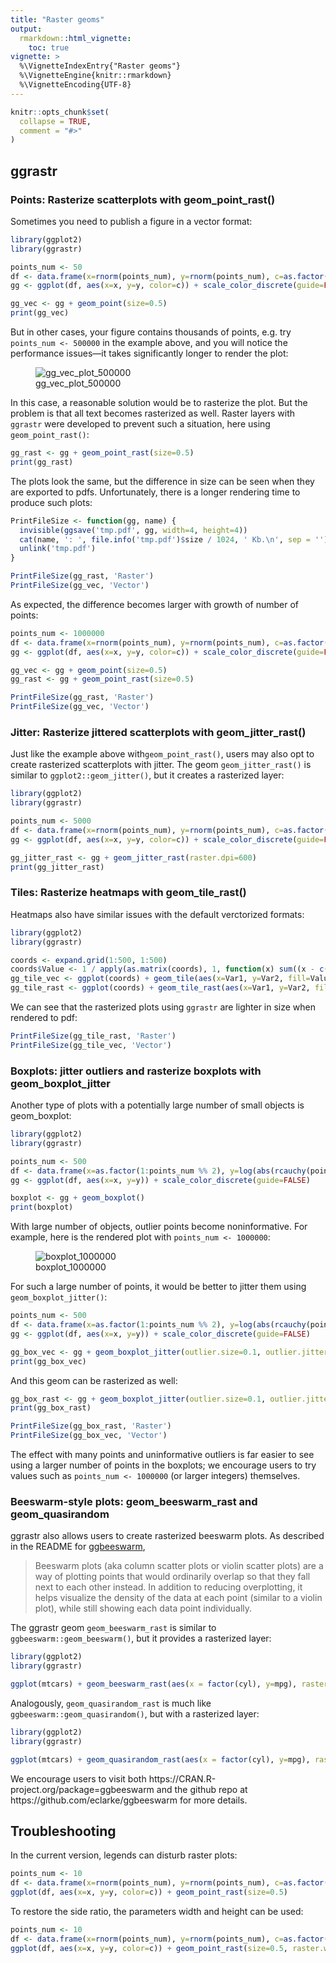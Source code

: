 ```yaml
---
title: "Raster geoms"
output: 
  rmarkdown::html_vignette:
    toc: true
vignette: >
  %\VignetteIndexEntry{"Raster geoms"}
  %\VignetteEngine{knitr::rmarkdown}
  %\VignetteEncoding{UTF-8}
---
```


```r
knitr::opts_chunk$set(
  collapse = TRUE,
  comment = "#>"
)
```

## ggrastr

### Points: Rasterize scatterplots with geom_point_rast()
Sometimes you need to publish a figure in a vector format:
```r
library(ggplot2)
library(ggrastr)

points_num <- 50  
df <- data.frame(x=rnorm(points_num), y=rnorm(points_num), c=as.factor(1:points_num %% 2))
gg <- ggplot(df, aes(x=x, y=y, color=c)) + scale_color_discrete(guide=FALSE)

gg_vec <- gg + geom_point(size=0.5)
print(gg_vec)
```

But in other cases, your figure contains thousands of points, e.g. try `points_num <- 500000` in the example above, and you will notice the performance issues---it takes significantly longer to render the plot:

![gg_vec_plot_500000](ggvec_50000_plot.png)


In this case, a reasonable solution would be to rasterize the plot. But the problem is that all text becomes rasterized as well.
Raster layers with `ggrastr` were developed to prevent such a situation, here using `geom_point_rast()`:
```r
gg_rast <- gg + geom_point_rast(size=0.5)
print(gg_rast)
```

The plots look the same, but the difference in size can be seen when they are exported to pdfs. Unfortunately, there is a longer rendering time to produce such plots:
```r
PrintFileSize <- function(gg, name) {
  invisible(ggsave('tmp.pdf', gg, width=4, height=4))
  cat(name, ': ', file.info('tmp.pdf')$size / 1024, ' Kb.\n', sep = '')
  unlink('tmp.pdf')
}

PrintFileSize(gg_rast, 'Raster')
PrintFileSize(gg_vec, 'Vector')
```

As expected, the difference becomes larger with growth of number of points:
```r
points_num <- 1000000
df <- data.frame(x=rnorm(points_num), y=rnorm(points_num), c=as.factor(1:points_num %% 2))
gg <- ggplot(df, aes(x=x, y=y, color=c)) + scale_color_discrete(guide=FALSE)

gg_vec <- gg + geom_point(size=0.5)
gg_rast <- gg + geom_point_rast(size=0.5)

PrintFileSize(gg_rast, 'Raster')
PrintFileSize(gg_vec, 'Vector')
```

### Jitter: Rasterize jittered scatterplots with geom_jitter_rast()

Just like the example above with`geom_point_rast()`, users may also opt to create rasterized scatterplots with jitter. The geom `geom_jitter_rast()` is similar to `ggplot2::geom_jitter()`, but it creates a rasterized layer:


```r
library(ggplot2)
library(ggrastr)

points_num <- 5000 
df <- data.frame(x=rnorm(points_num), y=rnorm(points_num), c=as.factor(1:points_num %% 2))
gg <- ggplot(df, aes(x=x, y=y, color=c)) + scale_color_discrete(guide=FALSE)

gg_jitter_rast <- gg + geom_jitter_rast(raster.dpi=600)
print(gg_jitter_rast)
```



### Tiles: Rasterize heatmaps with geom_tile_rast()

Heatmaps also have similar issues with the default verctorized formats:


```r
library(ggplot2)
library(ggrastr)

coords <- expand.grid(1:500, 1:500)
coords$Value <- 1 / apply(as.matrix(coords), 1, function(x) sum((x - c(50, 50))^2)^0.01)
gg_tile_vec <- ggplot(coords) + geom_tile(aes(x=Var1, y=Var2, fill=Value))
gg_tile_rast <- ggplot(coords) + geom_tile_rast(aes(x=Var1, y=Var2, fill=Value))
```

We can see that the rasterized plots using `ggrastr` are lighter in size when rendered to pdf:

```r
PrintFileSize(gg_tile_rast, 'Raster')
PrintFileSize(gg_tile_vec, 'Vector')
```



### Boxplots: jitter outliers and rasterize boxplots with geom_boxplot_jitter

Another type of plots with a potentially large number of small objects is geom_boxplot:
```r
library(ggplot2)
library(ggrastr)

points_num <- 500
df <- data.frame(x=as.factor(1:points_num %% 2), y=log(abs(rcauchy(points_num))))
gg <- ggplot(df, aes(x=x, y=y)) + scale_color_discrete(guide=FALSE)

boxplot <- gg + geom_boxplot()
print(boxplot)
```

With large number of objects, outlier points become noninformative. For example, here is the rendered plot with `points_num <- 1000000`:

![boxplot_1000000](boxplot_1000000.png)


For such a large number of points, it would be better to jitter them using `geom_boxplot_jitter()`:
```r
points_num <- 500
df <- data.frame(x=as.factor(1:points_num %% 2), y=log(abs(rcauchy(points_num))))
gg <- ggplot(df, aes(x=x, y=y)) + scale_color_discrete(guide=FALSE)

gg_box_vec <- gg + geom_boxplot_jitter(outlier.size=0.1, outlier.jitter.width=0.3, outlier.alpha=0.5)
print(gg_box_vec)
```

And this geom can be rasterized as well:
```r
gg_box_rast <- gg + geom_boxplot_jitter(outlier.size=0.1, outlier.jitter.width=0.3, outlier.alpha=0.5, raster=TRUE, raster.dpi=200)
print(gg_box_rast)
```


```r
PrintFileSize(gg_box_rast, 'Raster')
PrintFileSize(gg_box_vec, 'Vector')
```

The effect with many points and uninformative outliers is far easier to see using a larger number of points in the boxplots; we encourage users to try values such as `points_num <- 1000000` (or larger integers) themselves.


### Beeswarm-style plots: geom_beeswarm_rast and geom_quasirandom

ggrastr also allows users to create rasterized beeswarm plots. As described in the README for [ggbeeswarm](https://github.com/eclarke/ggbeeswarm), 

> Beeswarm plots (aka column scatter plots or violin scatter plots) are a way of plotting points that would ordinarily overlap so that they fall next to each other instead. In addition to reducing overplotting, it helps visualize the density of the data at each point (similar to a violin plot), while still showing each data point individually.

The ggrastr geom `geom_beeswarm_rast` is similar to `ggbeeswarm::geom_beeswarm()`, but it provides a rasterized layer:

```r
library(ggplot2)
library(ggrastr)

ggplot(mtcars) + geom_beeswarm_rast(aes(x = factor(cyl), y=mpg), raster.dpi=600, cex=1.5)
```

Analogously, `geom_quasirandom_rast` is much like `ggbeeswarm::geom_quasirandom()`, but with a rasterized layer:

```r
library(ggplot2)
library(ggrastr)

ggplot(mtcars) + geom_quasirandom_rast(aes(x = factor(cyl), y=mpg), raster.dpi=600)
```

We encourage users to visit both https://CRAN.R-project.org/package=ggbeeswarm and the github repo at https://github.com/eclarke/ggbeeswarm for more details.


## Troubleshooting
In the current version, legends can disturb raster plots:
```r
points_num <- 10
df <- data.frame(x=rnorm(points_num), y=rnorm(points_num), c=as.factor(1:points_num %% 2))
ggplot(df, aes(x=x, y=y, color=c)) + geom_point_rast(size=0.5)
```

To restore the side ratio, the parameters width and height can be used:
```r
points_num <- 10
df <- data.frame(x=rnorm(points_num), y=rnorm(points_num), c=as.factor(1:points_num %% 2))
ggplot(df, aes(x=x, y=y, color=c)) + geom_point_rast(size=0.5, raster.width = 1)
```